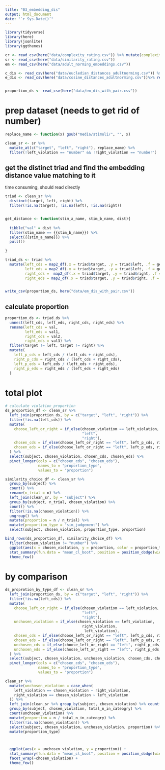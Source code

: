 ```yaml
---
title: "03_embedding_dis"
output: html_document
date: "`r Sys.Date()`"
---
```


```r
library(tidyverse)
library(here)
library(jsonlite)
library(ggthemes)

cr <- read_csv(here("data/complexity_rating.csv")) %>% mutate(complexity_rating = complexity_rating + 1)
sr <- read_csv(here("data/similarity_rating.csv"))
em <- read_csv(here("data/adult_norming_embeddings.csv"))

c_dis <- read_csv(here("data/eucledian_distances_adultnorming.csv")) %>% rename(stim_name = `...1`)
e_dis <- read_csv(here("data/cosine_distances_adultnorming.csv"))%>% rename(stim_name = `...1`)


proportion_ds <- read_csv(here("data/em_dis_with_pair.csv"))

```


# prep dataset (needs to get rid of number)

```r
replace_name <- function(x) gsub("media/stimuli/", "", x)

clean_sr <- sr %>% 
  mutate_at(c("target", "left", "right"), replace_name) %>% 
  filter(!left_violation == "number" && !right_violation == "number")
```

## get the distinct triad and find the embedding distance value matching to it 

time consuming, should read directly 

```r
triad <- clean_sr %>% 
  distinct(target, left, right) %>% 
  filter(!is.na(target), !is.na(left), !is.na(right)) 


get_distance <- function(stim_a_name, stim_b_name, dist){
  
  tibble("val" = dist %>%
  filter(stim_name == {{stim_b_name}}) %>% 
  select({{stim_a_name}}) %>% 
  pull())
  
}

triad_ds <- triad %>% 
  mutate(left_cds = map2_df(.x = triad$target, .y = triad$left, .f = get_distance, c_dis), 
         left_eds = map2_df(.x = triad$target, .y = triad$left, .f = get_distance, e_dis), 
         right_cds =  map2_df(.x = triad$target, .y = triad$right, .f = get_distance, c_dis), 
         right_eds = map2_df(.x = triad$target, .y = triad$right, .f = get_distance, e_dis))


write_csv(proportion_ds, here("data/em_dis_with_pair.csv"))

```

## calculate proportion 

```r
proportion_ds <- triad_ds %>% 
  unnest(left_cds, left_eds, right_cds, right_eds) %>% 
  rename(left_cds = val, 
         left_eds = val1, 
         right_cds = val2, 
         right_eds = val3) %>% 
  filter(target != left, target != right) %>% 
  mutate(
    left_p_cds = left_cds / (left_cds + right_cds), 
    right_p_cds = right_cds / (left_cds + right_cds), 
    left_p_eds = left_eds / (left_eds + right_eds), 
    right_p_eds = right_eds / (left_eds + right_eds)
  )
```

# total plot 


```r
# calculate violation proportion
ds_proportion_df <- clean_sr %>% 
  left_join(proportion_ds, by = c("target", "left", "right")) %>% 
  filter(!is.na(left_cds)) %>% 
  mutate(
    choose_left_or_right = if_else(chosen_violation == left_violation, 
                                   "left", 
                                   "right"), 
    chosen_cds = if_else(choose_left_or_right == "left", left_p_cds, right_p_cds), 
    chosen_eds = if_else(choose_left_or_right == "left", left_p_eds, right_p_eds)
  ) %>% 
  select(subject, chosen_violation, chosen_cds, chosen_eds) %>% 
  pivot_longer(cols = c("chosen_cds", "chosen_eds"), 
               names_to = "proportion_type", 
               values_to = "proportion") 

```



```r
similarity_choice_df <- clean_sr %>% 
  group_by(subject) %>% 
  count() %>% 
  rename(n_trial = n) %>% 
  left_join(clean_sr, by = "subject") %>% 
  group_by(subject, n_trial, chosen_violation) %>% 
  count() %>% 
  filter(!is.na(chosen_violation)) %>%
  ungroup() %>% 
  mutate(proportion = n / n_trial) %>% 
  mutate(proportion_type = "sim_judgement") %>% 
  select(subject, chosen_violation, proportion_type, proportion)
```


```r
bind_rows(ds_proportion_df, similarity_choice_df) %>% 
  filter(chosen_violation != "number") %>% 
  ggplot(aes(x = chosen_violation, y = proportion, color = proportion_type)) + 
  stat_summary(fun.data = "mean_cl_boot", position = position_dodge(width = .2))+ 
  theme_few()
```


# by comparison 

```r
ds_proprotion_by_type_df <- clean_sr %>% 
  left_join(proportion_ds, by = c("target", "left", "right")) %>% 
  filter(!is.na(left_cds)) %>% 
  mutate(
    choose_left_or_right = if_else(chosen_violation == left_violation, 
                                   "left", 
                                   "right"), 
    unchosen_violation = if_else(chosen_violation == left_violation, 
                                   right_violation, 
                                    left_violation), 
    chosen_cds = if_else(choose_left_or_right == "left", left_p_cds, right_p_cds), 
    chosen_eds = if_else(choose_left_or_right == "left", left_p_eds, right_p_eds), 
    unchosen_cds = if_else(choose_left_or_right == "left", right_p_cds, left_p_cds), 
    unchosen_eds = if_else(choose_left_or_right == "left", right_p_eds, left_p_eds), 
  ) %>% 
  select(subject, chosen_violation, unchosen_violation, chosen_cds, chosen_eds) %>% 
  pivot_longer(cols = c("chosen_cds", "chosen_eds"), 
               names_to = "proportion_type", 
               values_to = "proportion") 
```



```r
clean_sr %>% 
  mutate(unchosen_violation = case_when(
    left_violation == chosen_violation ~ right_violation, 
    right_violation == chosen_violation ~ left_violation
  )) %>% 
  left_join(clean_sr %>% group_by(subject, chosen_violation) %>% count() %>% rename(total_n_in_cateogry = n), by = c("subject", "chosen_violation")) %>% 
  group_by(subject, chosen_violation, total_n_in_cateogry) %>% 
  count(unchosen_violation) %>% 
  mutate(proportion = n / total_n_in_cateogry) %>% 
  filter(!is.na(chosen_violation)) %>% 
  select(subject, chosen_violation, unchosen_violation, proportion) %>% 
  mutate(proportion_type)



  ggplot(aes(x = unchosen_violation, y = proportion)) + 
  stat_summary(fun.data = "mean_cl_boot", position = position_dodge(width = .2)) + 
  facet_wrap(~chosen_violation) + 
  theme_few()
```


